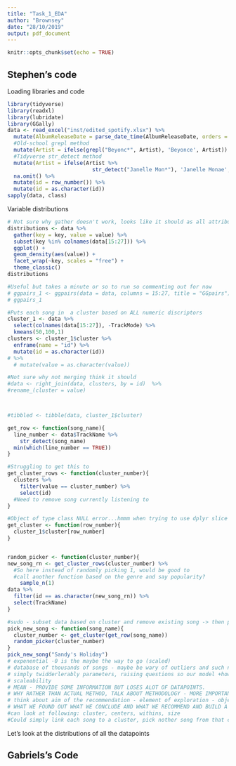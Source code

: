---
title: "Task_1_EDA"
author: "Brownsey"
date: "28/10/2019"
output: pdf_document
---

```{r setup, include=FALSE}
knitr::opts_chunk$set(echo = TRUE)
```

## Stephen's code
Loading libraries and code
```{r, message=FALSE}
library(tidyverse)
library(readxl)
library(lubridate)
library(GGally)
data <- read_excel("inst/edited_spotify.xlsx") %>%
  mutate(AlbumReleaseDate = parse_date_time(AlbumReleaseDate, orders = c("y", "ym","ymd"))) %>%
  #Old-school grepl method
  mutate(Artist = ifelse(grepl("Beyonc*", Artist), 'Beyonce', Artist)) %>%
  #Tidyverse str_detect method
  mutate(Artist = ifelse(Artist %>% 
                           str_detect("Janelle Mon*"), 'Janelle Monae', Artist)) %>%
  na.omit() %>%
  mutate(id = row_number()) %>%
  mutate(id = as.character(id))
sapply(data, class)
```
Variable distributions
```{r, message = FALSE}
# Not sure why gather doesn't work, looks like it should as all attributes are numeric but anyway
distributions <- data %>%
  gather(key = key, value = value) %>%
  subset(key %in% colnames(data[15:27])) %>%
  ggplot() +
  geom_density(aes(value)) +
  facet_wrap(~key, scales = "free") +
  theme_classic()
distributions

#Useful but takes a minute or so to run so commenting out for now
# ggpairs_1 <- ggpairs(data = data, columns = 15:27, title = "GGpairs")
# ggpairs_1

#Puts each song in  a cluster based on ALL numeric discriptors
cluster_1 <- data %>%
  select(colnames(data[15:27]), -TrackMode) %>%
  kmeans(50,100,1)
clusters <- cluster_1$cluster %>%
  enframe(name = "id") %>%
  mutate(id = as.character(id)) 
# %>%
  # mutate(value = as.character(value))

#Not sure why not merging think it should
#data <- right_join(data, clusters, by = id)  %>%
#rename_(cluster = value)



#tibbled <- tibble(data, cluster_1$cluster)

get_row <- function(song_name){
  line_number <- data$TrackName %>%
    str_detect(song_name)
  min(which(line_number == TRUE))
}

#Struggling to get this to 
get_cluster_rows <- function(cluster_number){
  clusters %>%
    filter(value == cluster_number) %>%
    select(id) 
  #Need to remove song currently listening to
}

#Object of type class NULL error...hmmm when trying to use dplyr slice but works with base :O
get_cluster <- function(row_number){
  cluster_1$cluster[row_number]
}


random_picker <- function(cluster_number){
new_song_rn <- get_cluster_rows(cluster_number) %>%
  #So here instead of randomly picking 1, would be good to
  #call another function based on the genre and say popularity?
    sample_n(1)
data %>%
  filter(id == as.character(new_song_rn)) %>%
  select(TrackName)
}

#sudo - subset data based on cluster and remove existing song -> then pick one of remaining songs.
pick_new_song <- function(song_name){
  cluster_number <- get_cluster(get_row(song_name))
  random_picker(cluster_number)
}
pick_new_song("Sandy's Holiday")
# expenential -0 is the maybe the way to go (scaled)
# database of thousands of songs - maybe be wary of outliers and such not
# simply twidderlerably parameters, raising questions so our model +how could we improve
# scaleability
# MEAN - PROVIDE SOME INFORMATION BUT LOSES ALOT OF DATAPOINTS. 
# WHY RATHER THAN ACTUAL METHOD, TALK ABOUT METHODOLOGY - MORE IMPORTANT
# think about aim of the recommendation - element of exploration - objective function
# WHAT WE FOUND OUT WHAT WE CONCLUDE AND WHAT WE RECOMMEND AND BUILD A REPORT ABOUT THAT AND SJUSTIFY WHAT WE HAVE DONE - WEEK 1 STAT INVESTICATION CYCLE
#can look at following: cluster, centers, withins, size
#Could simply link each song to a cluster, pick nother song from that cluster based on a probabilty linked to popularity of the song and maybe an artist variables as well, as in pick same artist with higher prob if it is in the cluster
```
Let's look at the distributions of all the datapoints


## Gabriels's Code

